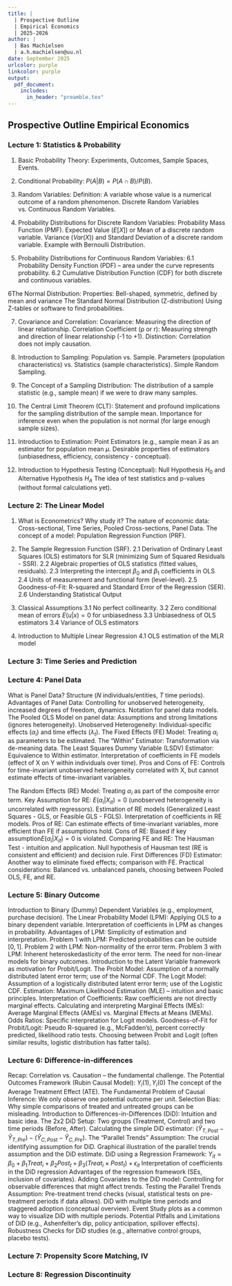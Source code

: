 ```yaml
---
title: | 
  | Prospective Outline
  | Empirical Economics
  | 2025-2026
author: |
  | Bas Machielsen
  | a.h.machielsen@uu.nl
date: September 2025
urlcolor: purple
linkcolor: purple
output: 
  pdf_document:
    includes:
      in_header: "preamble.tex"
---
```


## Prospective Outline Empirical Economics

### Lecture 1: Statistics & Probability

1. Basic Probability Theory:
Experiments, Outcomes, Sample Spaces, Events.

2. Conditional Probability: $P(A|B) = P(A \cap B) / P(B)$.

3. Random Variables:
Definition: A variable whose value is a numerical outcome of a random phenomenon.
Discrete Random Variables vs. Continuous Random Variables.

4. Probability Distributions for Discrete Random Variables:
Probability Mass Function (PMF).
Expected Value ($E[X]$) or Mean of a discrete random variable.
Variance ($Var(X)$) and Standard Deviation of a discrete random variable.
Example with Bernoulli Distribution.

5. Probability Distributions for Continuous Random Variables:
6.1 Probability Density Function (PDF) – area under the curve represents probability.
6.2 Cumulative Distribution Function (CDF) for both discrete and continuous variables.

6The Normal Distribution:
Properties: Bell-shaped, symmetric, defined by mean and variance
The Standard Normal Distribution (Z-distribution)
Using Z-tables or software to find probabilities.

7. Covariance and Correlation:
Covariance: Measuring the direction of linear relationship.
Correlation Coefficient (ρ or r): Measuring strength and direction of linear relationship (-1 to +1).
Distinction: Correlation does not imply causation.

8. Introduction to Sampling:
Population vs. Sample.
Parameters (population characteristics) vs. Statistics (sample characteristics).
Simple Random Sampling.

9. The Concept of a Sampling Distribution:
The distribution of a sample statistic (e.g., sample mean) if we were to draw many samples.

10. The Central Limit Theorem (CLT):
Statement and profound implications for the sampling distribution of the sample mean.
Importance for inference even when the population is not normal (for large enough sample sizes).

11. Introduction to Estimation:
Point Estimators (e.g., sample mean ̄$\bar{x}$ as an estimator for population mean $\mu$.
Desirable properties of estimators (unbiasedness, efficiency, consistency - conceptual).

12. Introduction to Hypothesis Testing (Conceptual):
Null Hypothesis $H_0$ and Alternative Hypothesis $H_A$
The idea of test statistics and p-values (without formal calculations yet).

### Lecture 2: The Linear Model

1. What is Econometrics? Why study it?
The nature of economic data: Cross-sectional, Time Series, Pooled Cross-sections, Panel Data.
The concept of a model: Population Regression Function (PRF).

2. The Sample Regression Function (SRF).
2.1 Derivation of Ordinary Least Squares (OLS) estimators for SLR (minimizing Sum of Squared Residuals - SSR).
2.2 Algebraic properties of OLS statistics (fitted values, residuals).
2.3 Interpreting the intercept $\beta_0$ and $\beta_1$ coefficients in OLS
2.4 Units of measurement and functional form (level-level).
2.5 Goodness-of-Fit: R-squared and Standard Error of the Regression (SER).
2.6 Understanding Statistical Output

3. Classical Assumptions
3.1 No perfect collinearity.
3.2 Zero conditional mean of errors $E(u|x) = 0$ for unbiasedness
3.3 Unbiasedness of OLS estimators
3.4 Variance of OLS estimators 

4. Introduction to Multiple Linear Regression 
4.1 OLS estimation of the MLR model

### Lecture 3: Time Series and Prediction


### Lecture 4: Panel Data

What is Panel Data? Structure ($N$ individuals/entities, $T$ time periods).
Advantages of Panel Data: Controlling for unobserved heterogeneity, increased degrees of freedom, dynamics.
Notation for panel data models.
The Pooled OLS Model on panel data: Assumptions and strong limitations (ignores heterogeneity).
Unobserved Heterogeneity: Individual-specific effects ($\alpha_i$) and time effects ($\lambda_t$).
The Fixed Effects (FE) Model: Treating $\alpha_i$ as parameters to be estimated.
The "Within" Estimator: Transformation via de-meaning data.
The Least Squares Dummy Variable (LSDV) Estimator: Equivalence to Within estimator.
Interpretation of coefficients in FE models (effect of X on Y within individuals over time).
Pros and Cons of FE: Controls for time-invariant unobserved heterogeneity correlated with X, but cannot estimate effects of time-invariant variables.

The Random Effects (RE) Model: Treating $\alpha_i$ as part of the composite error term.
Key Assumption for RE: $E(\alpha_i|X_{it}) = 0$ (unobserved heterogeneity is uncorrelated with regressors).
Estimation of RE models (Generalized Least Squares - GLS, or Feasible GLS - FGLS).
Interpretation of coefficients in RE models.
Pros of RE: Can estimate effects of time-invariant variables, more efficient than FE if assumptions hold.
Cons of RE: Biased if key assumption$E(\alpha_i|X_{it}) = 0$ is violated.
Comparing FE and RE: The Hausman Test - intuition and application.
Null hypothesis of Hausman test (RE is consistent and efficient) and decision rule.
First Differences (FD) Estimator: Another way to eliminate fixed effects; comparison with FE.
Practical considerations: Balanced vs. unbalanced panels, choosing between Pooled OLS, FE, and RE.

### Lecture 5: Binary Outcome

Introduction to Binary (Dummy) Dependent Variables (e.g., employment, purchase decision).
The Linear Probability Model (LPM): Applying OLS to a binary dependent variable.
Interpretation of coefficients in LPM as changes in probability.
Advantages of LPM: Simplicity of estimation and interpretation.
Problem 1 with LPM: Predicted probabilities can be outside $[0,1]$.
Problem 2 with LPM: Non-normality of the error term.
Problem 3 with LPM: Inherent heteroskedasticity of the error term.
The need for non-linear models for binary outcomes.
Introduction to the Latent Variable framework as motivation for Probit/Logit.
The Probit Model: Assumption of a normally distributed latent error term; use of the Normal CDF.
The Logit Model: Assumption of a logistically distributed latent error term; use of the Logistic CDF.
Estimation: Maximum Likelihood Estimation (MLE) – intuition and basic principles.
Interpretation of Coefficients: Raw coefficients are not directly marginal effects.
Calculating and interpreting Marginal Effects (MEs): Average Marginal Effects (AMEs) vs. Marginal Effects at Means (MEMs).
Odds Ratios: Specific interpretation for Logit models.
Goodness-of-Fit for Probit/Logit: Pseudo R-squared (e.g., McFadden's), percent correctly predicted, likelihood ratio tests.
Choosing between Probit and Logit (often similar results, logistic distribution has fatter tails).

### Lecture 6: Difference-in-differences

Recap: Correlation vs. Causation – the fundamental challenge.
The Potential Outcomes Framework (Rubin Causal Model): $Y_i (1), Y_i (0)$
The concept of the Average Treatment Effect (ATE).
The Fundamental Problem of Causal Inference: We only observe one potential outcome per unit.
Selection Bias: Why simple comparisons of treated and untreated groups can be misleading.
Introduction to Differences-in-Differences (DiD): Intuition and basic idea.
The 2x2 DiD Setup: Two groups (Treatment, Control) and two time periods (Before, After).
Calculating the simple DiD estimator: $(\hat{Y}_{T,Post} - \hat{Y}_{T, Pre}) - (\hat{Y}_{C, Post} - \hat{Y}_{C,Pre})$.
The "Parallel Trends" Assumption: The crucial identifying assumption for DiD.
Graphical illustration of the parallel trends assumption and the DiD estimate.
DiD using a Regression Framework: $Y_{it} = \beta_0 + \beta_1 Treat_i + \beta_2 Post_t + β_3 (Treat_i \times Post_t) + \epsilon_{it}$
Interpretation of coefficients in the DiD regression
Advantages of the regression framework (SEs, inclusion of covariates).
Adding Covariates to the DiD model: Controlling for observable differences that might affect trends.
Testing the Parallel Trends Assumption: Pre-treatment trend checks (visual, statistical tests on pre-treatment periods if data allows).
DiD with multiple time periods and staggered adoption (conceptual overview).
Event Study plots as a common way to visualize DiD with multiple periods.
Potential Pitfalls and Limitations of DiD (e.g., Ashenfelter's dip, policy anticipation, spillover effects).
Robustness Checks for DiD studies (e.g., alternative control groups, placebo tests).

### Lecture 7: Propensity Score Matching, IV



### Lecture 8: Regression Discontinuity


